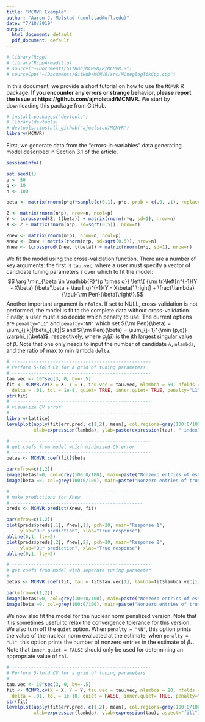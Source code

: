 ```yaml
---
title: "MCMVR Example"
author: "Aaron J. Molstad (amolstad@ufl.edu)"
date: "7/18/2019"
output:
  html_document: default
  pdf_document: default
---
```


```r
# library(Rcpp)
# library(RcppArmadillo)
# source("~/Documents/GitHub/MCMVR/R/MCMVR.R")
# sourceCpp("~/Documents/GitHub/MCMVR/src/MCnegloglikCpp.cpp")
```


In this document, we provide a short tutorial on how to use the $\texttt{MCMVR}$ R package. **If you encounter any errors or strange behavior, please report the issue at https://github.com/ajmolstad/MCMVR.** We start by downloading this package from GitHub. 
```r
# install.packages("devtools")
# library(devtools)
# devtools::install_github("ajmolstad/MCMVR")
library(MCMVR)
```

First, we generate data from the "errors-in-variables" data generating model described in Section 3.1 of the article. 
```r
sessionInfo()

set.seed(1)
p <- 50
q <- 10
n <- 100

beta <- matrix(rnorm(p*q)*sample(c(0,1), p*q, prob = c(.9, .1), replace=TRUE), nrow=p, ncol=q)

Z <- matrix(rnorm(n*p), nrow=n, ncol=p)
Y <- tcrossprod(Z, t(beta)) + matrix(rnorm(n*q, sd=1), nrow=n)
X <- Z + matrix(rnorm(n*p, sd=sqrt(0.5)), nrow=n)

Znew <- matrix(rnorm(n*p), nrow=n, ncol=p)
Xnew <- Znew + matrix(rnorm(n*p, sd=sqrt(0.5)), nrow=n)
Ynew <- tcrossprod(Znew, t(beta)) + matrix(rnorm(n*q, sd=1), nrow=n)
```
We fit the model using the cross-validation function. There are a number of key arguments: the first is $\texttt{tau.vec}$, where a user must specify a vector of candidate tuning parameters $\tau$ over which to fit the model: 
$$ \arg \min_{\beta \in \mathbb{R}^{p \times q}} \left\{ {\rm tr}\left[n^{-1}(Y - X\beta) (\beta'\beta + \tau I_q)^{-1}(Y - X\beta)' \right] + \frac{\lambda}{\tau}{\rm Pen}(\beta)\right\}.$$
Another important argument is $\texttt{nfolds}$. If set to NULL, cross-validation is not performed, the model is fit to the complete data without cross-validation. 
Finally, a user must also decide which penalty to use. The current options are $\texttt{penalty="L1"}$ and $\texttt{penalty="NN"}$ which set ${\rm Pen}(\beta) = \sum_{j,k}|\beta_{j,k}|$ and ${\rm Pen}(\beta) = \sum_{j=1}^{\min (p,q)} \varphi_j(\beta)$, respectively, where $\varphi_j(\beta)$ is the $j$th largest singular value of $\beta$. Note that one only needs to input the number of candidate $\lambda$, $\texttt{nlambda}$, and the ratio of max to min lambda $\texttt{delta}$. 
```r
# ---------------------------------------------------  
# Perform 5-fold CV for a grid of tuning parameters 
# ---------------------------------------------------
tau.vec <- 10^seq(3, 0, by=-.5)
fit <- MCMVR.cv(X = X, Y = Y, tau.vec = tau.vec, nlambda = 50, nfolds = 5, 
  delta = .01, tol = 1e-8, quiet= TRUE, inner.quiet= TRUE, penalty="L1")
str(fit)
# ---------------------------------------------------
# visualize CV error
# ---------------------------------------------------
library(lattice)
levelplot(apply(fit$err.pred, c(1,2), mean), col.regions=grey(100:0/100),
          xlab=expression(lambda), ylab=paste(expression(tau), " index", sep=""), aspect="fill")

# ---------------------------------------------------
# get coefs from model which minimized CV error
# ---------------------------------------------------
betas <- MCMVR.coef(fit)$beta

par(mfrow=c(1,2))
image(betas!=0, col=grey(100:0/100), main=paste("Nonzero entries of estimate"))
image(beta!=0, col=grey(100:0/100), main=paste("Nonzero entries of truth"))

# -------------------------------------------------
# make predictions for Xnew
# ------------------------------------------------
preds <- MCMVR.predict(Xnew, fit)

par(mfrow=c(1,2))
plot(preds$preds[,1], Ynew[,1], pch=20, main="Response 1", 
     ylab="Our prediction", xlab="True response")
abline(0,1, lty=2)
plot(preds$preds[,2], Ynew[,2], pch=20, main="Response 2", 
     ylab="Our prediction", xlab="True response")
abline(0,1, lty=2)

# ---------------------------------------------------
# get coefs from model with seperate tuning parameter
# ---------------------------------------------------
betas <- MCMVR.coef(fit, tau = fit$tau.vec[1], lambda=fit$lambda.vec[12])$beta

par(mfrow=c(1,2))
image(betas!=0, col=grey(100:0/100), main=paste("Nonzero entries of estimate"))
image(beta!=0, col=grey(100:0/100), main=paste("Nonzero entries of truth"))
```


We now also fit the model for the nuclear norm penalized version. Note that it is sometimes useful to relax the convergence tolerance for this version. We also turn off the $\texttt{quiet}$ option. When $\texttt{penalty = "NN"}$, this option prints the value of the nuclear norm evaluated at the estimate; when $\texttt{penalty = "L1"}$, this option prints the number of nonzero entries in the estimate of $\beta_*$. Note that $\texttt{inner.quiet = FALSE}$ should only be used for determining an appropriate value of $\texttt{tol}$. 

```r
# ---------------------------------------------------
# Perform 5-fold CV for a grid of tuning parameters 
# ---------------------------------------------------
tau.vec <- 10^seq(3, 0, by=-.5)
fit <- MCMVR.cv(X = X, Y = Y, tau.vec = tau.vec, nlambda = 20, nfolds = 5, 
  delta = .01, tol = 1e-10, quiet = FALSE, inner.quiet= TRUE, penalty="NN")
str(fit)
levelplot(apply(fit$err.pred, c(1,2), mean), col.regions=grey(100:0/100),
          xlab=expression(lambda), ylab=expression(tau), aspect="fill")

```